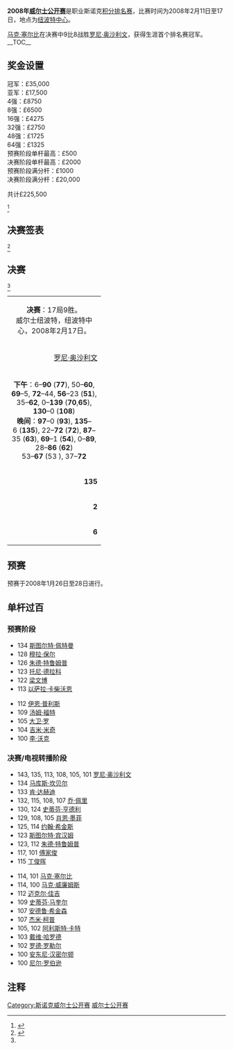 {{noteTA
|G1=Snooker
}}
{{桌球大赛
|tournament_name=[[斯诺克威尔士公开赛|威尔士公开赛]]
|dates=2008年2月11日-17日
|venue=[[纽波特中心|纽波特中心]]
|location=[[纽波特|纽波特]]
|country={{WAL}}
|organisation=[[世界台联|世界台联]]
|format=[[斯诺克世界排名|积分排名赛]]
|Total prize fund=£100000
|winners_share=£35,000
|highest_break=143
|winner={{flagicon|ENG}} [[马克·塞尔比|马克·塞尔比]]
|runner_up={{flagicon|ENG}} [[罗尼·奥沙利文|罗尼·奥沙利文]]
|score=9–8
|previous=[[2007年威尔士公开赛|2007]]
|next=[[2009年威尔士公开赛|2009]]}}

'''2008年[[斯诺克威尔士公开赛|威尔士公开赛]]'''是职业斯诺克[[斯诺克世界排名|积分排名赛]]，比赛时间为2008年2月11日至17日，地点为[[纽波特中心|纽波特中心]]。

[[马克·塞尔比|马克·塞尔比]]在决赛中9比8战胜[[罗尼·奥沙利文|罗尼·奥沙利文]]，获得生涯首个排名赛冠军。
__TOC__
{{clear}}

==奖金设置==
{{Col-begin}}
{{Col-2}}
冠军：£35,000<br />
亚军：£17,500<br />
4强：£8750<br />
8强：£6500<br />
16强：£4275<br />
32强：£2750<br />
48强：£1725<br />
64强：£1325<br />
{{Col-2}}
预赛阶段单杆最高：£500<br />
决赛阶段单杆最高：£2000<br />

预赛阶段满分杆：£1000<br />
决赛阶段满分杆：£20,000

共计£225,500

<ref>{{Cite web |url=http://pontins-snooker.org/files/Results/2007-8/07-8-Professional/2008_Welsh_Info.htm |title=Pontin's snooker Centre: 2008 Welsh Open Information |accessdate=2011-03-27 |archive-date=2009-06-30 |archive-url=https://web.archive.org/web/20090630001229/http://pontins-snooker.org/files/Results/2007-8/07-8-Professional/2008_Welsh_Info.htm |dead-url=yes }}</ref>
{{Col-end}}

==决赛签表==
<ref name="WWW Snooker">{{cite web|title=Welsh Open 2008|url=http://www.snooker.org/trn/0708/wo2008_res.shtml|publisher=WWW Snooker|accessdate=3 January 2011|archive-date=2011-11-20|archive-url=https://web.archive.org/web/20111120232836/http://snooker.org/TRN/0708/wo2008_res.shtml|dead-url=no}}</ref>
{{48TeamBracket|
| RD1= '''第1轮'''<br />9局5胜
| RD2= '''第2轮'''<br />9局5胜
| RD3= '''第3轮'''<br />9局5胜
| RD4= '''四分之一决赛'''<br />9局5胜
| RD5= '''半决赛'''<br />11局6胜
| RD6= '''决赛'''<br />17局9胜

| RD1-seed01 = 22
| RD1-team01 = {{flagicon|England}} '''[[杰米·柯普|杰米·柯普]]'''
| RD1-score01 = '''5'''
| RD1-seed02 =
| RD1-team02 = {{flagicon|England}} [[吉米·米奇|吉米·米奇]]
| RD1-score02 = 4
| RD1-seed03 = 20
| RD1-team03 = {{flagicon|Wales}} [[马修·史蒂文斯|马修·史蒂文斯]]
| RD1-score03 = 4
| RD1-seed04 =
| RD1-team04 = {{flagicon|China}} '''[[田鹏飞|田鹏飞]]'''
| RD1-score04 = '''5'''
| RD1-seed05 = 21
| RD1-team05 = {{flagicon|England}} '''[[马克·金|马克·金]]'''
| RD1-score05 = '''5'''
| RD1-seed06 =
| RD1-team06 = {{flagicon|England}} [[安德鲁·诺曼|安德鲁·诺曼]]
| RD1-score06 = 1
| RD1-seed07 = 17
| RD1-team07 = {{flagicon|Northern Ireland}} [[乔·斯维尔|乔·斯维尔]]
| RD1-score07 = 2
| RD1-seed08 = 
| RD1-team08 = {{flagicon|England}} '''[[朱德·特鲁姆普|朱德·特鲁姆普]]'''
| RD1-score08 = '''5'''
| RD1-seed09 = 18
| RD1-team09 = {{flagicon|England}} '''[[乔·佩里|乔·佩里]]'''
| RD1-score09 = 5
| RD1-seed10 =
| RD1-team10 = {{flagicon|England}} [[约翰·帕洛特|约翰·帕洛特]]
| RD1-score10 = 2
| RD1-seed11 = 23
| RD1-team11 = {{nowrap|'''{{flagicon|England}} [[斯图尔特·宾汉姆|斯图尔特·宾汉姆]]'''}}
| RD1-score11 = '''5'''
| RD1-seed12 =
| RD1-team12 = {{flagicon|England}} [[马修·塞尔特|马修·塞尔特]]
| RD1-score12 = 2
| RD1-seed13 = 27
| RD1-team13 = {{flagicon|Hong Kong}} '''[[傅家俊|傅家俊]]'''
| RD1-score13 = '''5'''
| RD1-seed14 = 
| RD1-team14 = {{nowrap|{{flagicon|England}} [[阿德里安·戈恩内尔|阿德里安·戈恩内尔]]}}
| RD1-score14 = 3
| RD1-seed15 = 28
| RD1-team15 = {{flagicon|England}} '''[[伊恩·麦克洛克|伊恩·麦克洛克]]'''
| RD1-score15 = '''5''' 
| RD1-seed16 = 
| RD1-team16 = {{flagicon|Scotland}} [[乔·亨利|乔·亨利]]
| RD1-score16 = 1
| RD1-seed17 = 25
| RD1-team17 = {{flagicon|England}} [[奈吉尔·邦德|奈吉尔·邦德]]
| RD1-score17 = 4
| RD1-seed18 =
| RD1-team18 = '''{{flagicon|Ireland}} [[迈克尔·佳吉|迈克尔·佳吉]]'''
| RD1-score18 = '''5'''
| RD1-seed19 = 26
| RD1-team19 = {{flagicon|England}} [[安东尼·汉密尔顿|安东尼·汉密尔顿]]
| RD1-score19 = 2
| RD1-seed20 =
| RD1-team20 = {{nowrap|{{flagicon|England}} '''[[安德鲁·希金森|安德鲁·希金森]]'''}}
| RD1-score20 = '''5'''
| RD1-seed21 = 29
| RD1-team21 = {{flagicon|Northern Ireland}} '''[[马克·艾伦|马克·艾伦]]'''
| RD1-score21 = '''5'''
| RD1-seed22 =
| RD1-team22 = {{flagicon|England}} [[戴维·吉尔伯特|戴维·吉尔伯特]]
| RD1-score22 = 4
| RD1-seed23 = 24
| RD1-team23 = {{flagicon|England}} '''[[迈克尔·霍尔特|迈克尔·霍尔特]]'''
| RD1-score23 = '''5'''
| RD1-seed24 = 
| RD1-team24 = {{flagicon|Ireland}} [[乔·德兰尼|乔·德兰尼]]
| RD1-score24 = 4
| RD1-seed25 = 31
| RD1-team25 = {{flagicon|Wales}} [[多米尼克·戴尔|多米尼克·戴尔]]
| RD1-score25 = 2
| RD1-seed26 =
| RD1-team26 = {{flagicon|Scotland}} [[艾伦·麦克马努斯|艾伦·麦克马努斯]]
| RD1-score26 = '''5'''
| RD1-seed27 = 30
| RD1-team27 = {{flagicon|England}} '''[[戴维·哈罗德|戴维·哈罗德]]'''
| RD1-score27 = '''5'''
| RD1-seed28 =
| RD1-team28 = {{flagicon|England}} [[罗德·罗勒尔|罗德·罗勒尔]]
| RD1-score28 = 4
| RD1-seed29 = 32
| RD1-team29 = {{flagicon|England}} [[杰拉德·格林|杰拉德·格林]]
| RD1-score29 = 3
| RD1-seed30 = 
| RD1-team30 = {{flagicon|Scotland}} '''[[马库斯·坎贝尔|马库斯·坎贝尔]]'''
| RD1-score30 = '''5'''
| RD1-seed31 = 19
| RD1-team31 = {{flagicon|England}} [[巴里·霍金斯|巴里·霍金斯]]
| RD1-score31 = 2
| RD1-seed32 = 
| RD1-team32 = {{flagicon|England}} '''[[大卫·罗|大卫·罗]]'''
| RD1-score32 = '''5'''

| RD2-seed01 = 1
| RD2-team01 = {{nowrap|{{flagicon|Australia}} '''[[尼尔·罗伯逊|尼尔·罗伯逊]]'''}}
| RD2-score01 = '''5'''
| RD2-seed02 = 22
| RD2-team02 = {{flagicon|England}} [[杰米·柯普|杰米·柯普]]
| RD2-score02 = 1
| RD2-seed03 = 14
| RD2-team03 = {{nowrap|{{flagicon|England}} '''[[阿利斯特·卡特|阿利斯特·卡特]]'''}}
| RD2-score03 = '''5'''
| RD2-seed04 =
| RD2-team04 = {{flagicon|China}} [[田鹏飞|田鹏飞]]
| RD2-score04 = 2
| RD2-seed05 = 15
| RD2-team05 = {{flagicon|England}} '''[[史蒂夫·戴维斯|史蒂夫·戴维斯]]'''
| RD2-score05 = '''5'''
| RD2-seed06 = 21
| RD2-team06 = {{flagicon|England}} [[马克·金|马克·金]]
| RD2-score06 = 3
| RD2-seed07 = 6
| RD2-team07 = {{flagicon|England}} '''[[罗尼·奥沙利文|罗尼·奥沙利文]]'''
| RD2-score07 = '''5'''
| RD2-seed08 = 
| RD2-team08 = {{flagicon|England}} [[朱德·特鲁姆普|朱德·特鲁姆普]]
| RD2-score08 = 3
| RD2-seed09 = 7
| RD2-team09 = {{flagicon|England}} [[彼得·艾伯顿|彼得·艾伯顿]]
| RD2-score09 = 1
| RD2-seed10 = 18
| RD2-team10 = {{flagicon|England}} '''[[乔·佩里|乔·佩里]]'''
| RD2-score10 = '''5'''
| RD2-seed11 = 10
| RD2-team11 = {{flagicon|Scotland}} [[史蒂芬·马奎尔|史蒂芬·马奎尔]]
| RD2-score11 = 4
| RD2-seed12 = 23
| RD2-team12 = {{nowrap|'''{{flagicon|England}} [[斯图尔特·宾汉姆|斯图尔特·宾汉姆]]'''}}
| RD2-score12 = '''5'''
| RD2-seed13 = 12
| RD2-team13 = {{flagicon|Wales}} '''[[马克·威廉姆斯|马克·威廉姆斯]]'''
| RD2-score13 = '''5'''
| RD2-seed14 = 27
| RD2-team14 = {{flagicon|Hong Kong}} [[傅家俊|傅家俊]]
| RD2-score14 = 4
| RD2-seed15 = 4
| RD2-team15 = {{flagicon|England}} '''[[肖恩·墨菲|肖恩·墨菲]]'''
| RD2-score15 = '''5'''
| RD2-seed16 = 28
| RD2-team16 = {{flagicon|England}} [[伊恩·麦克洛克|伊恩·麦克洛克]]
| RD2-score16 = 3
| RD2-seed17 = 3
| RD2-team17 = {{flagicon|Scotland}} [[格雷姆·多特|格雷姆·多特]]
| RD2-score17 = 4
| RD2-seed18 = 
| RD2-team18 = {{flagicon|Ireland}} '''[[迈克尔·佳吉|迈克尔·佳吉]]'''
| RD2-score18 = '''5'''
| RD2-seed19 = 13
| RD2-team19 = {{flagicon|England}} '''[[史蒂芬·李|史蒂芬·李]]'''
| RD2-score19 = '''5'''
| RD2-seed20 = 
| RD2-team20 = {{flagicon|England}} [[安德鲁·希金森|安德鲁·希金森]]
| RD2-score20 = 3
| RD2-seed21 = 16
| RD2-team21 = {{flagicon|Wales}} '''[[瑞恩·戴|瑞恩·戴]]'''
| RD2-score21 = '''5'''
| RD2-seed22 = 29
| RD2-team22 = {{flagicon|Northern Ireland}} [[马克·艾伦|马克·艾伦]]
| RD2-score22 =  2
| RD2-seed23 = 8
| RD2-team23 = {{flagicon|Scotland}} '''[[史蒂芬·亨德利|史蒂芬·亨德利]]'''
| RD2-score23 = '''5'''
| RD2-seed24 = 24
| RD2-team24 = {{flagicon|England}} [[迈克尔·霍尔特|迈克尔·霍尔特]]
| RD2-score24 = 1
| RD2-seed25 = 5
| RD2-team25 = {{flagicon|Ireland}} '''[[肯·达赫迪|肯·达赫迪]]'''
| RD2-score25 = '''5'''
| RD2-seed26 = 
| RD2-team26 = {{flagicon|Scotland}} [[艾伦·麦克马努斯|艾伦·麦克马努斯]]
| RD2-score26 = 3
| RD2-seed27 = 11
| RD2-team27 = {{flagicon|England}} '''[[马克·塞尔比|马克·塞尔比]]'''
| RD2-score27 = '''5'''
| RD2-seed28 = 30
| RD2-team28 = {{flagicon|England}} [[戴维·哈罗德|戴维·哈罗德]]
| RD2-score28 = 2
| RD2-seed29 = 9
| RD2-team29 = {{flagicon|China}} '''[[丁俊晖|丁俊晖]]'''
| RD2-score29 = '''5'''
| RD2-seed30 = 
| RD2-team30 = {{flagicon|Scotland}} [[马库斯·坎贝尔|马库斯·坎贝尔]]
| RD2-score30 = 4
| RD2-seed31 = 2
| RD2-team31 = {{flagicon|Scotland}} '''[[约翰·希金斯|约翰·希金斯]]'''
| RD2-score31 = '''5'''
| RD2-seed32 = 
| RD2-team32 = {{flagicon|England}} [[大卫·罗|大卫·罗]]
| RD2-score32 = 3

| RD3-seed01 = 1
| RD3-team01 = {{nowrap|{{flagicon|Australia}} [[尼尔·罗伯逊|尼尔·罗伯逊]]}}
| RD3-score01 = 3
| RD3-seed02 = 14
| RD3-team02 = {{nowrap|{{flagicon|England}} '''[[阿利斯特·卡特|阿利斯特·卡特]]'''}}
| RD3-score02 = '''5'''
| RD3-seed03 = 15
| RD3-team03 = {{flagicon|England}} [[史蒂夫·戴维斯|史蒂夫·戴维斯]]
| RD3-score03 = 3
| RD3-seed04 = 6
| RD3-team04 = {{flagicon|England}} '''[[罗尼·奥沙利文|罗尼·奥沙利文]]'''
| RD3-score04 = '''5'''
| RD3-seed05 = 18
| RD3-team05 = {{flagicon|England}} '''[[乔·佩里|乔·佩里]]'''
| RD3-score05 = '''5'''
| RD3-seed06 = 23
| RD3-team06 = {{nowrap|{{flagicon|England}} [[斯图尔特·宾汉姆|斯图尔特·宾汉姆]]}}
| RD3-score06 = 2
| RD3-seed07 = 12
| RD3-team07 = {{flagicon|Wales}} [[马克·威廉姆斯|马克·威廉姆斯]]
| RD3-score07 = 2
| RD3-seed08 = 4
| RD3-team08 = {{flagicon|England}} '''[[肖恩·墨菲|肖恩·墨菲]]'''
| RD3-score08 = '''5'''
| RD3-seed09 = 
| RD3-team09 = {{flagicon|Ireland}} [[迈克尔·佳吉|迈克尔·佳吉]]
| RD3-score09 = 2
| RD3-seed10 = 13
| RD3-team10 = {{flagicon|England}} '''[[史蒂芬·李|史蒂芬·李]]'''
| RD3-score10 = '''5'''
| RD3-seed11 = 16
| RD3-team11 = {{flagicon|Wales}} [[瑞恩·戴|瑞恩·戴]]
| RD3-score11 = 4
| RD3-seed12 = 8
| RD3-team12 = {{flagicon|Scotland}} '''[[史蒂芬·亨德利|史蒂芬·亨德利]]'''
| RD3-score12 = '''5'''
| RD3-seed13 = 5
| RD3-team13 = {{flagicon|Ireland}} [[肯·达赫迪|肯·达赫迪]]
| RD3-score13 = 2
| RD3-seed14 = 11
| RD3-team14 = {{flagicon|England}} '''[[马克·塞尔比|马克·塞尔比]]'''
| RD3-score14 = '''5'''
| RD3-seed15 = 9
| RD3-team15 = {{flagicon|China}} [[丁俊晖|丁俊晖]]
| RD3-score15 = 1
| RD3-seed16 = 2
| RD3-team16 = {{flagicon|Scotland}} '''[[约翰·希金斯|约翰·希金斯]]'''
| RD3-score16 = '''5'''

| RD4-seed01 = 14
| RD4-team01 = {{nowrap|{{flagicon|England}} [[阿利斯特·卡特|阿利斯特·卡特]]}}
| RD4-score01 = 4
| RD4-seed02 = 6
| RD4-team02 = {{nowrap|{{flagicon|England}} '''[[罗尼·奥沙利文|罗尼·奥沙利文]]'''}}
| RD4-score02 = '''5'''
| RD4-seed03 = 18
| RD4-team03 = {{flagicon|England}} [[乔·佩里|乔·佩里]]
| RD4-score03 = 0
| RD4-seed04 = 4
| RD4-team04 = {{flagicon|England}} '''[[肖恩·墨菲|肖恩·墨菲]]'''
| RD4-score04 = '''5'''
| RD4-seed05 = 13
| RD4-team05 = {{flagicon|England}} [[史蒂芬·李|史蒂芬·李]]
| RD4-score05 = 2
| RD4-seed06 = 8
| RD4-team06 = {{flagicon|Scotland}} '''[[史蒂芬·亨德利|史蒂芬·亨德利]]'''
| RD4-score06 = '''5'''
| RD4-seed07 = 11
| RD4-team07 = {{flagicon|England}} '''[[马克·塞尔比|马克·塞尔比]]'''
| RD4-score07 = '''5'''
| RD4-seed08 = 2
| RD4-team08 = {{flagicon|Scotland}} [[约翰·希金斯|约翰·希金斯]]
| RD4-score08 = 2

| RD5-seed01 = 6
| RD5-team01 = {{nowrap|{{flagicon|England}} '''[[罗尼·奥沙利文|罗尼·奥沙利文]]'''}}
| RD5-score01 = '''6'''
| RD5-seed02 = 4
| RD5-team02 =  {{flagicon|England}} [[肖恩·墨菲|肖恩·墨菲]]
| RD5-score02 = 3
| RD5-seed03 = 8
| RD5-team03 = {{flagicon|Scotland}} [[史蒂芬·亨德利|史蒂芬·亨德利]]
| RD5-score03 = 4
| RD5-seed04 =11
| RD5-team04 = {{flagicon|England}} '''[[马克·塞尔比|马克·塞尔比]]'''
| RD5-score04 = '''6'''

| RD6-seed01 = 6
| RD6-team01 = {{nowrap|{{flagicon|England}} [[罗尼·奥沙利文|罗尼·奥沙利文]]}}
| RD6-score01 = 8
| RD6-seed02 = 11
| RD6-team02 = {{flagicon|England}} '''[[马克·塞尔比|马克·塞尔比]]'''
| RD6-score02 = '''9'''
}}

==决赛==
<ref name="WWW Snooker"/>
{| class="wikitable" style="font-size: 95%; margin: 1em auto 1em auto;"
|-
| colspan="3" align="center" bgcolor="#ffd700" | '''决赛'''：17局9胜。<br />威尔士纽波特，纽波特中心，2008年2月17日。
|-
| width="200" align="right" | [[罗尼·奥沙利文|罗尼·奥沙利文]] <br/>{{ENG}}
| width="100" align="center" | 8 – '''9'''
| width="200" | '''[[马克·塞尔比|马克·塞尔比]]''' <br/>{{ENG}}
|-
| colspan="3" align="center" style="font-size: 100%" | '''下午'''：6–'''90''' ('''77'''), 50–'''60''', '''69'''–5, '''72'''–44, '''56'''–23 ('''51'''), 35–'''62''', 0–'''139''' ('''70''','''65'''), '''130'''–0 ('''108''')<br/> '''晚间'''：'''97'''–0 ('''93'''), '''135'''–6 ('''135'''), 22–'''72''' ('''72'''), '''87'''–35 ('''63'''), '''69'''–1 ('''54'''), 0–'''89''', 28–'''86''' ('''62''')<br/> 53–'''67''' (53<!--Os-->), 37–'''72'''
|-
| align="right" | '''135'''
| align="center" | 单杆最高
| 77
|-
| align="right" | '''2'''
| align="center" | 单杆过百
| 0
|-
| align="right" | '''6'''
| align="center" | 单杆50+
| 5
|}

==预赛==

预赛于2008年1月26日至28日进行。

{{32TeamX3RoundBracket|
| RD1 = '''第1轮'''<br />9局5胜
| RD2 = '''第2轮'''<br />9局5胜
| RD3 = '''第3轮'''<br />9局5胜

| RD1-team01 = {{flagicon|ENG}} [[乔·乔吉亚|乔·乔吉亚]]
| RD1-score01 = 3
| RD1-team02 = {{flagicon|ENG}} [[阿尔弗雷德·伯顿|阿尔弗雷德·伯顿]]
| RD1-score02 = '''5'''
| RD1-team03 = {{flagicon|CHN}} '''[[田鹏飞|田鹏飞]]'''
| RD1-score03 = '''5'''
| RD1-team04 = {{flagicon|AUS}} [[史蒂夫·米弗苏德|史蒂夫·米弗苏德]]
| RD1-score04 = 3
| RD1-team05 = {{flagicon|CHN}} '''[[梁文博|梁文博]]'''
| RD1-score05 = '''5'''
| RD1-team06 = {{flagicon|ENG}} [[阿什利·莱特|阿什利·莱特]]
| RD1-score06 = 2
| RD1-team07 = {{flagicon|WAL}} [[李·沃克|李·沃克]]
| RD1-score07 = 2
| RD1-team08 = {{flagicon|ENG}} '''[[马丁·戈尔德|马丁·戈尔德]]'''
| RD1-score08 = '''5'''
| RD1-team09 = {{flagicon|IRL}} '''[[戴维·莫里斯|戴维·莫里斯]]'''
| RD1-score09 = '''5'''
| RD1-team10 = {{flagicon|WAL}} [[加雷斯·科佩克|加雷斯·科佩克]]
| RD1-score10 = 1
| RD1-team11 = {{flagicon|ENG}} '''[[马修·塞尔特|马修·塞尔特]]'''
| RD1-score11 = '''5'''
| RD1-team12 = {{flagicon|ENG}} [[本·伍勒斯登|本·伍勒斯登]]
| RD1-score12 = 1
| RD1-team13 = {{flagicon|CHN}} '''[[刘菘|刘菘]]'''
| RD1-score13 = '''5'''
| RD1-team14 = {{flagicon|CHN}} [[肖国栋|肖国栋]]
| RD1-score14 = 2
| RD1-team15 = {{flagicon|IRL}} '''[[里奥·费南德斯|里奥·费南德斯]]'''
| RD1-score15 = '''5'''
| RD1-team16 = {{flagicon|SCO}} [[弗雷泽·帕特里克|弗雷泽·帕特里克]]
| RD1-score16 = 2
| RD1-team17 = {{flagicon|ENG}} [[穆拉·保尔|穆拉·保尔]]
| RD1-score17 = 3
| RD1-team18 = {{nowrap|{{flagicon|NIR}} '''[[帕特里克·华莱士|帕特里克·华莱士]]'''}}
| RD1-score18 = '''5'''
| RD1-team19 = {{flagicon|SCO}} [[詹姆斯·麦克贝恩|詹姆斯·麦克贝恩]]
| RD1-score19 = 3
| RD1-team20 = {{flagicon|IRL}} '''[[罗德尼·戈金斯|罗德尼·戈金斯]]'''
| RD1-score20 = '''5'''
| RD1-team21 = {{flagicon|NOR}} '''[[库尔特·马夫林|库尔特·马夫林]]'''
| RD1-score21 = '''5'''
| RD1-team22 = {{flagicon|THA}} [[以萨拉·卡柴沃恩|以萨拉·卡柴沃恩]]
| RD1-score22 = 4
| RD1-team23 = {{flagicon|MLT}} '''[[托尼·德拉科|托尼·德拉科]]'''
| RD1-score23 = '''5'''
| RD1-team24 = {{flagicon|BEL}} [[凯文·范霍夫|凯文·范霍夫]]
| RD1-score24 = 1
| RD1-team25 = {{flagicon|ENG}} '''[[马克·乔伊斯|马克·乔伊斯]]'''
| RD1-score25 = '''5'''
| RD1-team26 = {{flagicon|ENG}} [[吉米·罗伯逊|吉米·罗伯逊]]
| RD1-score26 = 4
| RD1-team27 = {{flagicon|ENG}} '''[[杰米·奥尼尔|杰米·奥尼尔]]'''
| RD1-score27 = '''5'''
| RD1-team28 = {{flagicon|CHN}} [[刘闯|刘闯]]
| RD1-score28 = 2
| RD1-team29 = {{flagicon|ENG}} '''[[李·斯皮克|李·斯皮克]]'''
| RD1-score29 = '''5'''
| RD1-team30 = {{flagicon|THA}} [[苏珀·塞纳|苏珀·塞纳]]
| RD1-score30 = 1
| RD1-team31 = {{flagicon|ENG}} '''[[亚历克斯·戴维斯|亚历克斯·戴维斯]]'''
| RD1-score31 = '''5'''
| RD1-team32 = {{flagicon|WAL}} [[迈克尔·怀特|迈克尔·怀特]]
| RD1-score32 = 4

| RD2-team01 = {{flagicon|ENG}} '''[[吉米·米奇|吉米·米奇]]'''
| RD2-score01 = '''5'''
| RD2-team02 = {{flagicon|ENG}} [[阿尔弗雷德·伯顿|阿尔弗雷德·伯顿]]
| RD2-score02 = 2
| RD2-team03 = {{flagicon|SCO}} [[斯科特·麦肯齐|斯科特·麦肯齐]]
| RD2-score03 = 4
| RD2-team04 = {{flagicon|CHN}} '''[[田鹏飞|田鹏飞]]'''
| RD2-score04 = '''5'''
| RD2-team05 = {{flagicon|WAL}} [[保罗·戴维斯|保罗·戴维斯]]
| RD2-score05 = 1
| RD2-team06 = {{flagicon|CHN}} '''[[梁文博|梁文博]]'''
| RD2-score06 = '''5'''
| RD2-team07 = {{flagicon|ENG}} '''[[朱德·特鲁姆普|朱德·特鲁姆普]]'''
| RD2-score07 = '''5'''
| RD2-team08 = {{flagicon|ENG}} [[马丁·戈尔德|马丁·戈尔德]]
| RD2-score08 = 1
| RD2-team09 = {{flagicon|ENG}} '''[[麦克·邓恩|麦克·邓恩]]'''
| RD2-score09 = '''5'''
| RD2-team10 = {{flagicon|IRL}} [[戴维·莫里斯|戴维·莫里斯]]
| RD2-score10 = 2
| RD2-team11 = {{flagicon|ENG}} [[巴里·品吉斯|巴里·品吉斯]]
| RD2-score11 = 1
| RD2-team12 = {{flagicon|ENG}} '''[[马修·塞尔特|马修·塞尔特]]'''
| RD2-score12 = '''5'''
| RD2-team13 = {{flagicon|ENG}} '''[[汤姆·福特|汤姆·福特]]'''
| RD2-score13 = '''5'''
| RD2-team14 = {{flagicon|CHN}} [[刘菘|刘菘]]
| RD2-score14 = 1
| RD2-team15 = {{flagicon|SCO}} '''[[乔·亨利|乔·亨利]]'''
| RD2-score15 = '''5'''
| RD2-team16 = {{flagicon|IRL}} [[里奥·费南德斯|里奥·费南德斯]]
| RD2-score16 = 4
| RD2-team17 = {{nowrap|{{flagicon|ENG}} '''[[斯图尔特·佩特曼|斯图尔特·佩特曼]]'''}}
| RD2-score17 = '''5'''
| RD2-team18 = {{flagicon|NIR}} [[帕特里克·华莱士|帕特里克·华莱士]]
| RD2-score18 = 2
| RD2-team19 = {{flagicon|ENG}} '''[[吉米·怀特|吉米·怀特]]'''
| RD2-score19 = '''5'''
| RD2-team20 = {{flagicon|IRL}} [[罗德尼·戈金斯|罗德尼·戈金斯]]
| RD2-score20 = 1
| RD2-team21 = {{flagicon|WAL}} '''[[伊恩·普利斯|伊恩·普利斯]]'''
| RD2-score21 = '''5'''
| RD2-team22 = {{flagicon|NOR}} [[库尔特·马夫林|库尔特·马夫林]]
| RD2-score22 = 1
| RD2-team23 = {{flagicon|IRL}} '''[[乔·德兰尼|乔·德兰尼]]'''
| RD2-score23 = '''5'''
| RD2-team24 = {{flagicon|MLT}} [[托尼·德拉科|托尼·德拉科]]
| RD2-score24 = 4
| RD2-team25 = {{flagicon|FIN}} [[罗宾·赫尔|罗宾·赫尔]]
| RD2-score25 = w/d
| RD2-team26 = {{flagicon|ENG}} '''[[马克·乔伊斯|马克·乔伊斯]]'''
| RD2-score26 = '''w/o'''
| RD2-team27 = {{flagicon|ENG}} '''[[罗德·罗勒尔|罗德·罗勒尔]]'''
| RD2-score27 = '''5'''
| RD2-team28 = {{flagicon|ENG}} [[杰米·奥尼尔|杰米·奥尼尔]]
| RD2-score28 = 4
| RD2-team29 = {{flagicon|ENG}} '''[[马库斯·坎贝尔|马库斯·坎贝尔]]'''
| RD2-score29 = '''5'''
| RD2-team30 = {{flagicon|ENG}} [[李·斯皮克|李·斯皮克]]
| RD2-score30 = 4
| RD2-team31 = {{flagicon|ENG}} '''[[大卫·罗|大卫·罗]]'''
| RD2-score31 = '''5'''
| RD2-team32 = {{flagicon|ENG}} [[亚历克斯·戴维斯|亚历克斯·戴维斯]]
| RD2-score32 = 0

| RD3-team01 = {{flagicon|ENG}} [[罗伯特·米尔金斯|罗伯特·米尔金斯]]
| RD3-score01 = 2
| RD3-team02 = {{flagicon|ENG}} '''[[吉米·米奇|吉米·米奇]]'''
| RD3-score02 = '''5'''
| RD3-team03 = {{flagicon|ENG}} [[罗瑞·麦克罗德|罗瑞·麦克罗德]]
| RD3-score03 = 3
| RD3-team04 = {{flagicon|CHN}} '''[[田鹏飞|田鹏飞]]'''
| RD3-score04 = '''5'''
| RD3-team05 = {{flagicon|ENG}} '''[[安德鲁·诺曼|安德鲁·诺曼]]'''
| RD3-score05 = '''5'''
| RD3-team06 = {{flagicon|CHN}} [[梁文博|梁文博]]
| RD3-score06 = 2
| RD3-team07 = {{flagicon|ENG}} [[安迪·希克斯|安迪·希克斯]]
| RD3-score07 = 2
| RD3-team08 = {{flagicon|ENG}} '''[[朱德·特鲁姆普|朱德·特鲁姆普]]'''
| RD3-score08 = '''5'''
| RD3-team09 = {{flagicon|ENG}} '''[[约翰·帕洛特|约翰·帕洛特]]'''
| RD3-score09 = '''5'''
| RD3-team10 = {{flagicon|ENG}} [[麦克·邓恩|麦克·邓恩]]
| RD3-score10 = 4
| RD3-team11 = {{flagicon|ENG}} [[马克·戴维斯|马克·戴维斯]]
| RD3-score11 = 3
| RD3-team12 = {{flagicon|ENG}} '''[[马修·塞尔特|马修·塞尔特]]'''
| RD3-score12 = '''5'''
| RD3-team13 = {{nowrap|{{flagicon|ENG}} '''[[阿德里安·戈恩内尔|阿德里安·戈恩内尔]]'''}}
| RD3-score13 = '''5'''
| RD3-team14 = {{flagicon|ENG}} [[汤姆·福特|汤姆·福特]]
| RD3-score14 = 2
| RD3-team15 = {{flagicon|IRL}} [[费加尔·奥布莱恩|费加尔·奥布莱恩]]
| RD3-score15 = 4
| RD3-team16 = {{flagicon|SCO}} '''[[乔·亨利|乔·亨利]]'''
| RD3-score16 = '''5'''
| RD3-team17 = {{flagicon|IRL}} '''[[迈克尔·佳吉|迈克尔·佳吉]]'''
| RD3-score17 = '''5'''
| RD3-team18 = {{flagicon|ENG}} [[斯图尔特·佩特曼|斯图尔特·佩特曼]]
| RD3-score18 = 2
| RD3-team19 = {{flagicon|ENG}} '''[[安德鲁·希金森|安德鲁·希金森]]'''
| RD3-score19 = '''5'''
| RD3-team20 = {{flagicon|ENG}} [[吉米·怀特|吉米·怀特]]
| RD3-score20 = 2
| RD3-team21 = {{flagicon|ENG}} '''[[戴维·吉尔伯特|戴维·吉尔伯特]]'''
| RD3-score21 = '''5'''
| RD3-team22 = {{flagicon|WAL}} [[伊恩·普利斯|伊恩·普利斯]]
| RD3-score22 = 1
| RD3-team23 = {{flagicon|SCO}} [[杰米·伯内特|杰米·伯内特]]
| RD3-score23 = 2
| RD3-team24 = {{flagicon|IRL}} '''[[乔·德兰尼|乔·德兰尼]]'''
| RD3-score24 = '''5'''
| RD3-team25 = {{flagicon|SCO}} '''[[艾伦·麦克马努斯|艾伦·麦克马努斯]]'''
| RD3-score25 = '''5'''
| RD3-team26 = {{flagicon|ENG}} [[马克·乔伊斯|马克·乔伊斯]]
| RD3-score26 = 1
| RD3-team27 = {{flagicon|THA}} [[詹姆斯·瓦塔纳|詹姆斯·瓦塔纳]]
| RD3-score27 = 2
| RD3-team28 = {{flagicon|ENG}} '''[[罗德·罗勒尔|罗德·罗勒尔]]'''
| RD3-score28 = '''5'''
| RD3-team29 = {{flagicon|ENG}} [[里奇·沃登|里奇·沃登]]
| RD3-score29 = 4
| RD3-team30 = {{flagicon|ENG}} '''[[马库斯·坎贝尔|马库斯·坎贝尔]]'''
| RD3-score30 = '''5'''
| RD3-team31 = {{flagicon|ENG}} [[大卫·格雷|大卫·格雷]]
| RD3-score31 = 1
| RD3-team32 = {{flagicon|ENG}} '''[[大卫·罗|大卫·罗]]'''
| RD3-score32 = '''5'''
}}

==单杆过百==

===预赛阶段===
{{col-begin}}
{{col-2}}
*134 [[斯图尔特·佩特曼|斯图尔特·佩特曼]] 
*128 [[穆拉·保尔|穆拉·保尔]] 
*126 [[朱德·特鲁姆普|朱德·特鲁姆普]] 
*123 [[托尼·德拉科|托尼·德拉科]] 
*122 [[梁文博|梁文博]] 
*113 [[以萨拉·卡柴沃恩|以萨拉·卡柴沃恩]]  
{{col-2}}
*112 [[伊恩·普利斯|伊恩·普利斯]]
*109 [[汤姆·福特|汤姆·福特]]  
*105 [[大卫·罗|大卫·罗]] 
*104 [[吉米·米奇|吉米·米奇]] 
*100 [[李·沃克|李·沃克]]
{{col-end}}

===决赛/电视转播阶段===

{{col-begin}}
{{col-2}}
*143, 135, 113, 108, 105, 101  [[罗尼·奥沙利文|罗尼·奥沙利文]]  
*134 [[马库斯·坎贝尔|马库斯·坎贝尔]]
*133 [[肯·达赫迪|肯·达赫迪]]
*132, 115, 108, 107 [[乔·佩里|乔·佩里]] 
*130, 124 [[史蒂芬·亨德利|史蒂芬·亨德利]] 
*129, 108, 105 [[肖恩·墨菲|肖恩·墨菲]] 
*125, 114 [[约翰·希金斯|约翰·希金斯]] 
*123 [[斯图尔特·宾汉姆|斯图尔特·宾汉姆]] 
*123, 112 [[朱德·特鲁姆普|朱德·特鲁姆普]] 
*117, 101 [[傅家俊|傅家俊]] 
*115 [[丁俊晖|丁俊晖]] 
{{col-2}}
*114, 101 [[马克·塞尔比|马克·塞尔比]] 
*114, 100 [[马克·威廉姆斯|马克·威廉姆斯]] 
*112 [[迈克尔·佳吉|迈克尔·佳吉]] 
*109 [[史蒂芬·马奎尔|史蒂芬·马奎尔]] 
*107 [[安德鲁·希金森|安德鲁·希金森]] 
*107 [[杰米·柯普|杰米·柯普]] 
*105, 102 [[阿利斯特·卡特|阿利斯特·卡特]] 
*103 [[戴维·哈罗德|戴维·哈罗德]] 
*102 [[罗德·罗勒尔|罗德·罗勒尔]] 
*100 [[安东尼·汉密尔顿|安东尼·汉密尔顿]]
*100 [[尼尔·罗伯逊|尼尔·罗伯逊]]
{{col-end}}

==注释==
{{reflist}}

{{Snooker season 2007/2008}}
{{Welsh Open (snooker)}}

[[Category:斯诺克威尔士公开赛|Category:斯诺克威尔士公开赛]]
[[Category:2008年斯诺克|威尔士公开赛]]
